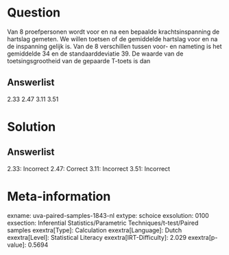 Question
========

Van 8 proefpersonen wordt voor en na een bepaalde krachtsinspanning de
hartslag gemeten. We willen toetsen of de gemiddelde hartslag voor en na
de inspanning gelijk is. Van de 8 verschillen tussen voor- en nameting
is het gemiddelde 34 en de standaarddeviatie 39. De waarde van de
toetsingsgrootheid van de gepaarde T-toets is dan

Answerlist
----------

2.33
2.47
3.11
3.51

Solution
========

Answerlist
----------

2.33: Incorrect
2.47: Correct
3.11: Incorrect
3.51: Incorrect

Meta-information
================
exname: uva-paired-samples-1843-nl
extype: schoice
exsolution: 0100
exsection: Inferential Statistics/Parametric Techniques/t-test/Paired samples
exextra[Type]: Calculation
exextra[Language]: Dutch
exextra[Level]: Statistical Literacy
exextra[IRT-Difficulty]: 2.029
exextra[p-value]: 0.5694

